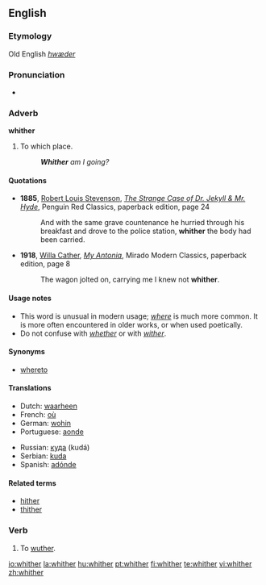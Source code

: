 ==English==

===Etymology===
Old English ''[[hwæder]]''

===Pronunciation===
* {{audio|en-us-whither.ogg|Audio (US)}}
*: {{rhymes|ɪðə(r)}}

===Adverb===
'''whither'''

# {{archaic|quaint}} To which place.
#: '''''Whither''' am I going?''

====Quotations====
* '''1885''', [[w:Robert Louis Stevenson|Robert Louis Stevenson]], ''[[w:The Strange Case of Dr. Jekyll & Mr. Hyde|The Strange Case of Dr. Jekyll & Mr. Hyde]]'', Penguin Red Classics, paperback edition, page 24
*: And with the same grave countenance he hurried through his breakfast and drove to the police station, '''whither''' the body had been carried.
* '''1918''', [[w:Willa Cather|Willa Cather]], ''[[w:My Antonia|My Antonia]]'', Mirado Modern Classics, paperback edition, page 8
*: The wagon jolted on, carrying me I knew not '''whither'''.

====Usage notes====
* This word is unusual in modern usage; ''[[where]]'' is much more common. It is more often encountered in older works, or when used poetically.
* Do not confuse with ''[[whether]]'' or with ''[[wither]]''.

====Synonyms====
* [[whereto]]

====Translations====
{{trans-top|to which place}}
* Dutch: [[waarheen]]
* French: [[où]]
* German: [[wohin]]
* Portuguese: [[aonde]]
{{trans-mid}}
* Russian: [[куда]] (kudá)
* Serbian: [[kuda]]
* Spanish: [[adónde]]
{{trans-bottom}}

====Related terms====
* [[hither]]
* [[thither]]

===Verb===
{{en-verb}}

# {{intransitive|obsolete|dialectal}} To [[wuther]].

[[io:whither]]
[[la:whither]]
[[hu:whither]]
[[pt:whither]]
[[fi:whither]]
[[te:whither]]
[[vi:whither]]
[[zh:whither]]